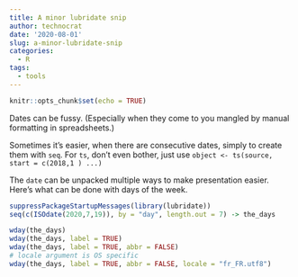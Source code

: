 ```yaml
---
title: A minor lubridate snip
author: technocrat
date: '2020-08-01'
slug: a-minor-lubridate-snip
categories:
  - R
tags:
  - tools
---
```


```r
knitr::opts_chunk$set(echo = TRUE)
```

Dates can be fussy. (Especially when they come to you mangled by manual formatting in spreadsheets.)

Sometimes it's easier, when there are consecutive dates, simply to create them with `seq`. For `ts`, don't even bother, just use `object <- ts(source, start = c(2018,1 ) ...)`

The `date` can be unpacked multiple ways to make presentation easier. Here's what can be done with days of the week.

```r
suppressPackageStartupMessages(library(lubridate))
seq(c(ISOdate(2020,7,19)), by = "day", length.out = 7) -> the_days

wday(the_days)
wday(the_days, label = TRUE)
wday(the_days, label = TRUE, abbr = FALSE)
# locale argument is OS specific
wday(the_days, label = TRUE, abbr = FALSE, locale = "fr_FR.utf8")
```

